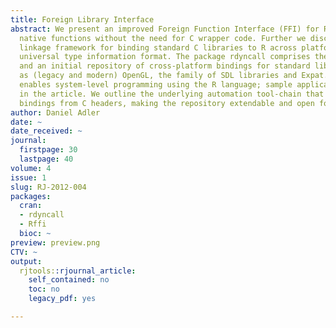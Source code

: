 ```yaml
---
title: Foreign Library Interface
abstract: We present an improved Foreign Function Interface (FFI) for R to call arbitary
  native functions without the need for C wrapper code. Further we discuss a dynamic
  linkage framework for binding standard C libraries to R across platforms using a
  universal type information format. The package rdyncall comprises the framework
  and an initial repository of cross-platform bindings for standard libraries such
  as (legacy and modern) OpenGL, the family of SDL libraries and Expat. The package
  enables system-level programming using the R language; sample applications are given
  in the article. We outline the underlying automation tool-chain that extracts cross-platform
  bindings from C headers, making the repository extendable and open for library developers.
author: Daniel Adler
date: ~
date_received: ~
journal:
  firstpage: 30
  lastpage: 40
volume: 4
issue: 1
slug: RJ-2012-004
packages:
  cran:
  - rdyncall
  - Rffi
  bioc: ~
preview: preview.png
CTV: ~
output:
  rjtools::rjournal_article:
    self_contained: no
    toc: no
    legacy_pdf: yes

---
```

